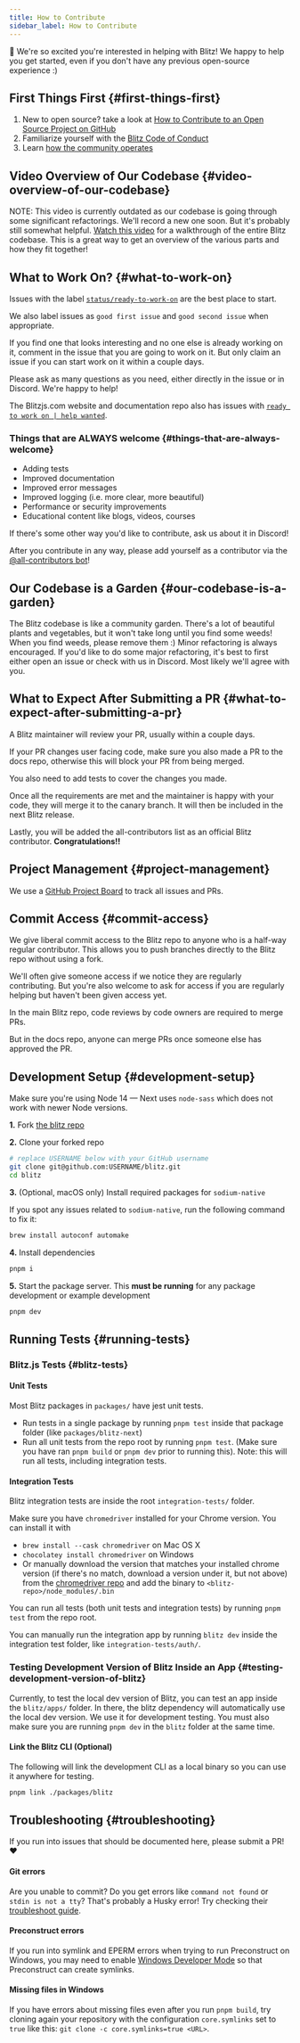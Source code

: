```yaml
---
title: How to Contribute
sidebar_label: How to Contribute
---
```


👋 We're so excited you're interested in helping with Blitz! We happy to
help you get started, even if you don't have any previous open-source
experience :)

## First Things First {#first-things-first}

1. New to open source? take a look at
   [How to Contribute to an Open Source Project on GitHub](https://egghead.io/courses/how-to-contribute-to-an-open-source-project-on-github)
2. Familiarize yourself with the
   [Blitz Code of Conduct](./code-of-conduct)
3. Learn [how the community operates](./how-the-community-operates)

## Video Overview of Our Codebase {#video-overview-of-our-codebase}

NOTE: This video is currently outdated as our codebase is going through
some significant refactorings. We'll record a new one soon. But it's
probably still somewhat helpful.
[Watch this video](https://www.youtube.com/watch?v=RBAkhDrVRiA&feature=youtu.be)
for a walkthrough of the entire Blitz codebase. This is a great way to get
an overview of the various parts and how they fit together!

## What to Work On? {#what-to-work-on}

Issues with the label
[`status/ready-to-work-on`](https://github.com/blitz-js/blitz/labels/status%2Fready-to-work-on)
are the best place to start.

We also label issues as `good first issue` and `good second issue` when
appropriate.

If you find one that looks interesting and no one else is already working
on it, comment in the issue that you are going to work on it. But only
claim an issue if you can start work on it within a couple days.

Please ask as many questions as you need, either directly in the issue or
in Discord. We're happy to help!

The Blitzjs.com website and documentation repo also has issues with
[`ready to work on | help wanted`](https://github.com/blitz-js/blitzjs.com/issues?q=is%3Aissue+is%3Aopen+sort%3Aupdated-desc+label%3A%22ready+to+work+on+%7C+help+wanted%22).

### Things that are ALWAYS welcome {#things-that-are-always-welcome}

- Adding tests
- Improved documentation
- Improved error messages
- Improved logging (i.e. more clear, more beautiful)
- Performance or security improvements
- Educational content like blogs, videos, courses

If there's some other way you'd like to contribute, ask us about it in
Discord!

After you contribute in any way, please add yourself as a contributor via
the
[@all-contributors bot](https://allcontributors.org/docs/en/bot/usage)!

## Our Codebase is a Garden {#our-codebase-is-a-garden}

The Blitz codebase is like a community garden. There's a lot of beautiful
plants and vegetables, but it won't take long until you find some weeds!
When you find weeds, please remove them :) Minor refactoring is always
encouraged. If you'd like to do some major refactoring, it's best to first
either open an issue or check with us in Discord. Most likely we'll agree
with you.

## What to Expect After Submitting a PR {#what-to-expect-after-submitting-a-pr}

A Blitz maintainer will review your PR, usually within a couple days.

If your PR changes user facing code, make sure you also made a PR to the
docs repo, otherwise this will block your PR from being merged.

You also need to add tests to cover the changes you made.

Once all the requirements are met and the maintainer is happy with your
code, they will merge it to the canary branch. It will then be included in
the next Blitz release.

Lastly, you will be added the all-contributors list as an official Blitz
contributor. **Congratulations!!**

## Project Management {#project-management}

We use a
[GitHub Project Board](https://github.com/blitz-js/blitz/projects/4) to
track all issues and PRs.

## Commit Access {#commit-access}

We give liberal commit access to the Blitz repo to anyone who is a
half-way regular contributor. This allows you to push branches directly to
the Blitz repo without using a fork.

We'll often give someone access if we notice they are regularly
contributing. But you're also welcome to ask for access if you are
regularly helping but haven't been given access yet.

In the main Blitz repo, code reviews by code owners are required to merge
PRs.

But in the docs repo, anyone can merge PRs once someone else has approved
the PR.

## Development Setup {#development-setup}

Make sure you're using Node 14 — Next uses `node-sass` which does not work
with newer Node versions.

**1.** Fork [the blitz repo](https://github.com/blitz-js/blitz)

**2.** Clone your forked repo

```sh
# replace USERNAME below with your GitHub username
git clone git@github.com:USERNAME/blitz.git
cd blitz
```

**3.** (Optional, macOS only) Install required packages for
`sodium-native`

If you spot any issues related to `sodium-native`, run the following
command to fix it:

```sh
brew install autoconf automake
```

**4.** Install dependencies

```sh
pnpm i
```

**5.** Start the package server. This **must be running** for any package
development or example development

```sh
pnpm dev
```

## Running Tests {#running-tests}

### Blitz.js Tests {#blitz-tests}

#### Unit Tests

Most Blitz packages in `packages/` have jest unit tests.

- Run tests in a single package by running `pnpm test` inside that package
  folder (like `packages/blitz-next`)
- Run all unit tests from the repo root by running `pnpm test`. (Make sure
  you have ran `pnpm build` or `pnpm dev` prior to running this). Note:
  this will run all tests, including integration tests.

#### Integration Tests

Blitz integration tests are inside the root `integration-tests/` folder.

Make sure you have `chromedriver` installed for your Chrome version. You
can install it with

- `brew install --cask chromedriver` on Mac OS X
- `chocolatey install chromedriver` on Windows
- Or manually download the version that matches your installed chrome
  version (if there's no match, download a version under it, but not
  above) from the
  [chromedriver repo](https://chromedriver.storage.googleapis.com/index.html)
  and add the binary to `<blitz-repo>/node_modules/.bin`

You can run all tests (both unit tests and integration tests) by running
`pnpm test` from the repo root.

You can manually run the integration app by running `blitz dev` inside the
integration test folder, like `integration-tests/auth/`.

### Testing Development Version of Blitz Inside an App {#testing-development-version-of-blitz}

<Card type="info">

Currently, to test the local dev version of Blitz, you can test an app
inside the `blitz/apps/` folder. In there, the blitz dependency will
automatically use the local dev version. We use it for development
testing. You must also make sure you are running `pnpm dev` in the `blitz`
folder at the same time.

</Card>

#### Link the Blitz CLI (Optional)

The following will link the development CLI as a local binary so you can
use it anywhere for testing.

```sh
pnpm link ./packages/blitz
```

## Troubleshooting {#troubleshooting}

If you run into issues that should be documented here, please submit a PR!
❤️

#### Git errors

Are you unable to commit? Do you get errors like `command not found` or
`stdin is not a tty`? That's probably a Husky error! Try checking their
[troubleshoot guide](https://typicode.github.io/husky/#/?id=troubleshoot).

#### Preconstruct errors

If you run into symlink and EPERM errors when trying to run Preconstruct
on Windows, you may need to enable
[Windows Developer Mode](https://www.howtogeek.com/292914/what-is-developer-mode-in-windows-10/)
so that Preconstruct can create symlinks.

#### Missing files in Windows

If you have errors about missing files even after you run `pnpm build`,
try cloning again your repository with the configuration `core.symlinks`
set to `true` like this: `git clone -c core.symlinks=true <URL>`.
